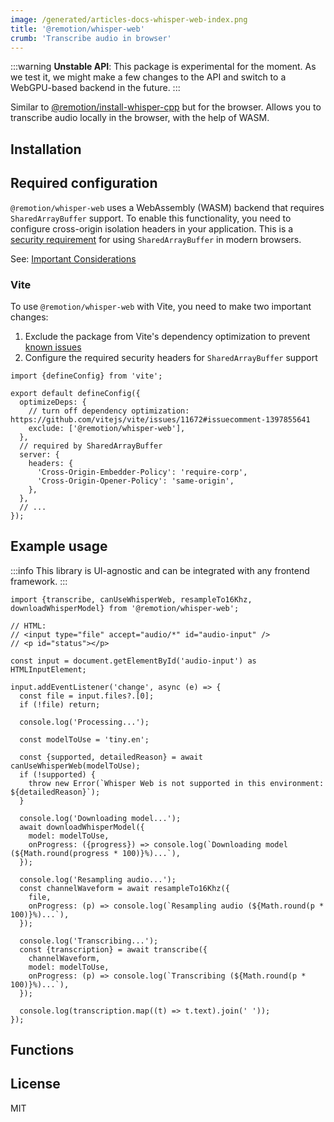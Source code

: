 ```yaml
---
image: /generated/articles-docs-whisper-web-index.png
title: '@remotion/whisper-web'
crumb: 'Transcribe audio in browser'
---
```



:::warning
**Unstable API**: This package is experimental for the moment. As we test it, we might make a few changes to the API and switch to a WebGPU-based backend in the future.
:::

Similar to [@remotion/install-whisper-cpp](/docs/install-whisper-cpp) but for the browser. Allows you to transcribe audio locally in the browser, with the help of WASM.


## Installation

<Installation pkg="@remotion/whisper-web" />

## Required configuration

`@remotion/whisper-web` uses a WebAssembly (WASM) backend that requires `SharedArrayBuffer` support. To enable this functionality, you need to configure cross-origin isolation headers in your application. This is a [security requirement](https://developer.mozilla.org/en-US/docs/Web/JavaScript/Reference/Global_Objects/SharedArrayBuffer#security_requirements) for using `SharedArrayBuffer` in modern browsers.

See: [Important Considerations](/whisper-web/can-use-whisper-web#important-considerations)

### Vite

To use `@remotion/whisper-web` with Vite, you need to make two important changes:

1. Exclude the package from Vite's dependency optimization to prevent [known issues](https://github.com/vitejs/vite/issues/11672#issuecomment-1397855641)
2. Configure the required security headers for `SharedArrayBuffer` support

```tsx title="vite.config.ts"
import {defineConfig} from 'vite';

export default defineConfig({
  optimizeDeps: {
    // turn off dependency optimization: https://github.com/vitejs/vite/issues/11672#issuecomment-1397855641
    exclude: ['@remotion/whisper-web'],
  },
  // required by SharedArrayBuffer
  server: {
    headers: {
      'Cross-Origin-Embedder-Policy': 'require-corp',
      'Cross-Origin-Opener-Policy': 'same-origin',
    },
  },
  // ...
});
```

## Example usage

:::info
This library is UI-agnostic and can be integrated with any frontend framework.
:::

```tsx twoslash
import {transcribe, canUseWhisperWeb, resampleTo16Khz, downloadWhisperModel} from '@remotion/whisper-web';

// HTML:
// <input type="file" accept="audio/*" id="audio-input" />
// <p id="status"></p>

const input = document.getElementById('audio-input') as HTMLInputElement;

input.addEventListener('change', async (e) => {
  const file = input.files?.[0];
  if (!file) return;

  console.log('Processing...');

  const modelToUse = 'tiny.en';

  const {supported, detailedReason} = await canUseWhisperWeb(modelToUse);
  if (!supported) {
    throw new Error(`Whisper Web is not supported in this environment: ${detailedReason}`);
  }

  console.log('Downloading model...');
  await downloadWhisperModel({
    model: modelToUse,
    onProgress: ({progress}) => console.log(`Downloading model (${Math.round(progress * 100)}%)...`),
  });

  console.log('Resampling audio...');
  const channelWaveform = await resampleTo16Khz({
    file,
    onProgress: (p) => console.log(`Resampling audio (${Math.round(p * 100)}%)...`),
  });

  console.log('Transcribing...');
  const {transcription} = await transcribe({
    channelWaveform,
    model: modelToUse,
    onProgress: (p) => console.log(`Transcribing (${Math.round(p * 100)}%)...`),
  });

  console.log(transcription.map((t) => t.text).join(' '));
});
```

## Functions

<TableOfContents />

## License

MIT
